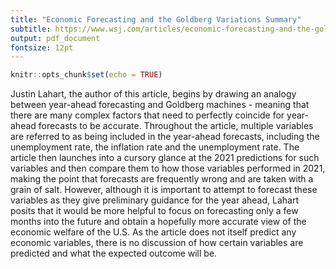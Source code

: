 ---
title: "Economic Forecasting and the Goldberg Variations Summary"
subtitle: https://www.wsj.com/articles/economic-forecasting-and-the-goldberg-variations-11641211381
output: pdf_document
fontsize: 12pt
---

```{r setup, include=FALSE}
knitr::opts_chunk$set(echo = TRUE)
```

Justin Lahart, the author of this article, begins by drawing an analogy between year-ahead forecasting and Goldberg machines - meaning that there are many complex factors that need to perfectly coincide for year-ahead forecasts to be accurate. Throughout the article, multiple variables are referred to as being included in the year-ahead forecasts, including the unemployment rate, the inflation rate and the unemployment rate. The article then launches into a cursory glance at the 2021 predictions for such variables and then compare them to how those variables performed in 2021, making the point that forecasts are frequently wrong and are taken with a grain of salt. However, although it is important to attempt to forecast these variables as they give preliminary guidance for the year ahead, Lahart posits that it would be more helpful to focus on forecasting only a few months into the future and obtain a hopefully more accurate view of the economic welfare of the U.S. As the article does not itself predict any economic variables, there is no discussion of how certain variables are predicted and what the expected outcome will be.    


